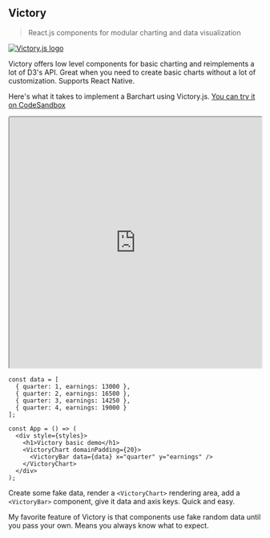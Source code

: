 ## Victory

> React.js components for modular charting and data visualization

[![Victory.js logo](https://raw.githubusercontent.com/hsribei/react-d3js-es6-ebook/teachable-only/manuscript/resources/images/2018/victoryjs.jpg)](https://formidable.com/open-source/victory/)

Victory offers low level components for basic charting and reimplements a lot
of D3's API. Great when you need to create basic charts without a lot of
customization. Supports React Native.

Here's what it takes to implement a Barchart using Victory.js.
[You can try it on CodeSandbox](https://codesandbox.io/s/3v3q013x36)

<iframe src="https://codesandbox.io/embed/3v3q013x36?codemirror=1&view=split" style="width:100%; height:500px; border:open_mouth:; border-radius: 4px; overflow:hidden;" sandbox="allow-modals allow-forms allow-popups allow-scripts allow-same-origin"></iframe>

```{.javascript caption="Bar chart in Victory.js"}
const data = [
  { quarter: 1, earnings: 13000 },
  { quarter: 2, earnings: 16500 },
  { quarter: 3, earnings: 14250 },
  { quarter: 4, earnings: 19000 }
];

const App = () => (
  <div style={styles}>
    <h1>Victory basic demo</h1>
    <VictoryChart domainPadding={20}>
      <VictoryBar data={data} x="quarter" y="earnings" />
    </VictoryChart>
  </div>
);
```

Create some fake data, render a `<VictoryChart>` rendering area, add a
`<VictoryBar>` component, give it data and axis keys. Quick and easy.

My favorite feature of Victory is that components use fake random data until
you pass your own. Means you always know what to expect.